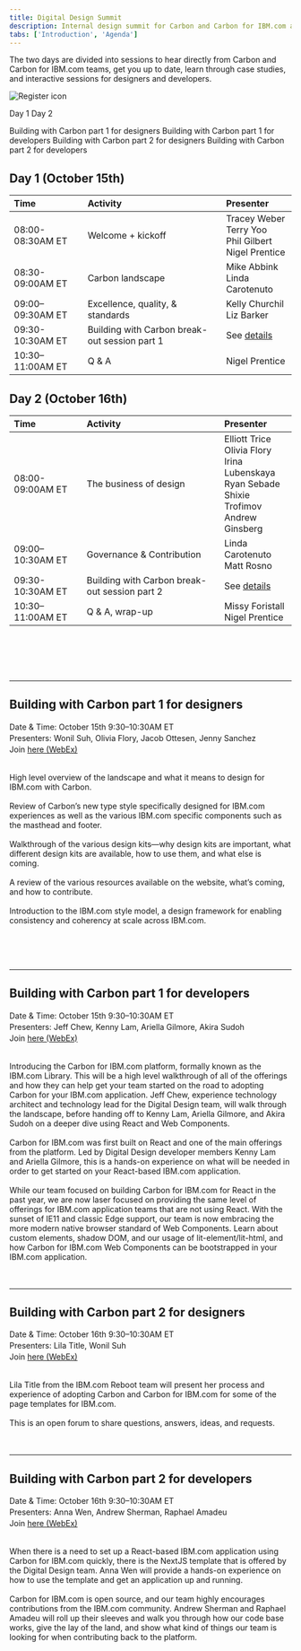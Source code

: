 ```yaml
---
title: Digital Design Summit
description: Internal design summit for Carbon and Carbon for IBM.com adopters
tabs: ['Introduction', 'Agenda']
---
```



<Row>

<Column colMd={7} colLg={7}>

<PageDescription>

The two days are divided into sessions to hear directly from Carbon and Carbon for IBM.com teams, get you up to date, learn through case studies, and interactive sessions for designers and developers.

</PageDescription>

</Column>

<Column colMd={1} colLg={1} noGutterSm></Column>

<Column colMd={4} colLg={4} noGutterSm>


<ResourceCard
      subTitle="2020 Digital Design Summit Registration"
      href="http://ibm.biz/2020-digital-summit-reg"
    >

![Register icon](./images/register-card-icon.png)
      
</ResourceCard>

</Column>

</Row>

<Title>Agenda</Title>

<AnchorLinks>

<AnchorLink>Day 1</AnchorLink>
<AnchorLink>Day 2</AnchorLink>

</AnchorLinks>

<Title>Breakout sessions</Title>

<AnchorLinks>

<AnchorLink>Building with Carbon part 1 for designers</AnchorLink>
<AnchorLink>Building with Carbon part 1 for developers</AnchorLink>
<AnchorLink>Building with Carbon part 2 for designers</AnchorLink>
<AnchorLink>Building with Carbon part 2 for developers</AnchorLink>

</AnchorLinks>

## Day 1 (October 15th)

<Row className="resource-card-group">
<Column colMd={12} colLg={12} noGutterSm>


| Time | Activity | Presenter |
| :-- | :-- | :-- |
| 08:00-08:30AM ET | Welcome + kickoff | Tracey Weber<br/>Terry Yoo<br/>Phil Gilbert<br/>Nigel Prentice |
| 08:30-09:00AM ET | Carbon landscape | Mike Abbink <br/>Linda Carotenuto |
| 09:00–09:30AM ET | Excellence, quality, & standards | Kelly Churchil<br/>Liz Barker |
| 09:30-10:30AM ET | Building with Carbon break-out session part 1 | See [details](#building-with-carbon-part-1-for-designers) |
| 10:30–11:00AM ET | Q & A | Nigel Prentice |

  </Column>
</Row>

## Day 2 (October 16th)

<Row className="resource-card-group">
<Column colMd={12} colLg={12} noGutterSm>


| Time | Activity | Presenter |
| :-- | :-- | :-- |
| 08:00-09:00AM ET | The business of design | Elliott Trice<br/>Olivia Flory<br/>Irina Lubenskaya<br/>Ryan Sebade<br/>Shixie Trofimov<br/>Andrew Ginsberg |
| 09:00–10:30AM ET | Governance & Contribution | Linda Carotenuto<br/>Matt Rosno |
| 09:30-10:30AM ET | Building with Carbon break-out session part 2 | See [details](#building-with-carbon-part-2-for-designers) |
| 10:30–11:00AM ET | Q & A, wrap-up | Missy Foristall<br/>Nigel Prentice |

  </Column>
</Row>

<br/><br/>

<hr style="margin-top: 3rem;" />

<Title>Breakout sessions</Title>

## Building with Carbon part 1 for designers

<Row>
  <Column colMd={8} colLg={8}>

<p style="font-size:0.875rem;line-height:1.25rem;">
Date & Time: October 15th 9:30&ndash;10:30AM ET<br/>
Presenters: Wonil Suh, Olivia Flory, Jacob Ottesen, Jenny Sanchez<br/>
Join <a href="https://ibm.webex.com/meet/jennifer.price" target="_blank">here (WebEx)</a>
</p>

<p>
<Title>Introduction</Title><br/>
High level overview of the landscape and what it means to design for IBM.com with Carbon.

<br/>

<Title>Expressive theme and IBM.com components</Title><br/>
Review of Carbon&rsquo;s new type style specifically designed for IBM.com experiences as well as the various IBM.com specific components such as the masthead and footer.

<br/>

<Title>Design kit</Title><br/>
Walkthrough of the various design kits&mdash;why design kits are important, what different design kits are available, how to use them, and what else is coming.

<br/>

<Title>Carbon for IBM.com guidelines (the website)</Title><br/>
A review of the various resources available on the website, what&rsquo;s coming, and how to contribute.

<br/>

<Title>IBM.com style models</Title><br/>
Introduction to the IBM.com style model, a design framework for enabling consistency and coherency at scale across IBM.com.
</p>

<br/>

</Column>

</Row>

<hr style="margin-top: 3rem;" />

## Building with Carbon part 1 for developers

<Row>
  <Column colMd={8} colLg={8}>

<p style="font-size:0.875rem;line-height:1.25rem;">
Date & Time: October 15th 9:30&ndash;10:30AM ET<br/>
Presenters: Jeff Chew, Kenny Lam, Ariella Gilmore, Akira Sudoh<br/>
Join <a href="https://ibm.webex.com/meet/jeff.chew" target="_blank">here (WebEx)</a>
</p>

<p>
<Title>Introduction: This is Carbon for IBM.com</Title><br/>
Introducing the Carbon for IBM.com platform, formally known as the IBM.com Library. This will be a high level walkthrough of all of the offerings and how they can help get your team started on the road to adopting Carbon for your IBM.com application. Jeff Chew, experience technology architect and technology lead for the Digital Design team, will walk through the landscape, before handing off to Kenny Lam, Ariella Gilmore, and Akira Sudoh on a deeper dive using React and Web Components.

<br/>

<Title>Carbon for IBM.com: Using React</Title><br/>
Carbon for IBM.com was first built on React and one of the main offerings from the platform. Led by Digital Design developer members Kenny Lam and Ariella Gilmore, this is a hands-on experience on what will be needed in order to get started on your React-based IBM.com application.

<br/>

<Title>Carbon for IBM.com: Using Web Components</Title><br/>
While our team focused on building Carbon for IBM.com for React in the past year, we are now laser focused on providing the same level of offerings for IBM.com application teams that are not using React. With the sunset of IE11 and classic Edge support, our team is now embracing the more modern native browser standard of Web Components. Learn about custom elements, shadow DOM, and our usage of lit-element/lit-html, and how Carbon for IBM.com Web Components can be bootstrapped in your IBM.com application.
</p>

</Column>
</Row>

<hr style="margin-top: 3rem;" />

## Building with Carbon part 2 for designers
<Row>
  <Column colMd={8} colLg={8}>

<p style="font-size:0.875rem;line-height:1.25rem;">
Date & Time: October 16th 9:30&ndash;10:30AM ET<br/>
Presenters: Lila Title, Wonil Suh<br/>
Join <a href="https://ibm.webex.com/meet/jennifer.price" target="_blank">here (WebEx)</a>
</p>

<p>
<Title>Case study: page template design</Title><br/>
Lila Title from the IBM.com Reboot team will present her process and experience of adopting Carbon and Carbon for IBM.com for some of the page templates for IBM.com.

<br/>

<Title>Q&A and discusssion</Title><br/>
This is an open forum to share questions, answers, ideas, and requests.
</p>

</Column>
</Row>


<hr style="margin-top: 3rem;" />

## Building with Carbon part 2 for developers

<Row>
  <Column colMd={8} colLg={8}>

<p style="font-size:0.875rem;line-height:1.25rem;">
Date & Time: October 16th 9:30&ndash;10:30AM ET<br/>
Presenters: Anna Wen, Andrew Sherman, Raphael Amadeu<br/>
Join <a href="https://ibm.webex.com/meet/jeff.chew" target="_blank">here (WebEx)</a>

</p>

<p>

<Title>Using the NextJS template</Title><br/>
When there is a need to set up a React-based IBM.com application using Carbon for IBM.com quickly, there is the NextJS template that is offered by the Digital Design team. Anna Wen will provide a hands-on experience on how to use the template and get an application up and running.

<br/>

<Title>Contributing to Carbon for IBM.com</Title><br/>
Carbon for IBM.com is open source, and our team highly encourages contributions from the IBM.com community. Andrew Sherman and Raphael Amadeu will roll up their sleeves and walk you through how our code base works, give the lay of the land, and show what kind of things our team is looking for when contributing back to the platform.
</p>
</Column>
</Row>
